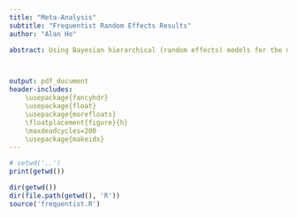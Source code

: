 ```yaml
---
title: "Meta-Analysis"
subtitle: "Frequentist Random Effects Results"
author: "Alan Ho"

abstract: Using Bayesian hierarchical (random effects) models for the meta-analysis with various priors for the heterogeneity parameter $\tau$, it was found that there was a significant treatment effect for depressive          symptoms (mean = 0.97, 95% CI ), anxiety (), and worry symptoms. However, there was substantial heterogeneity present specifically in the depressive symptoms subgroup where $tau$ was estimated to be between 0.58-1.12 where $\tau$ > 0.5 is considered substantial. In short, as with the frequentist meta-analysis results, the treatments did appear to have an effect but there is much uncertainty surrounding the treatment effect size though the 95% credible interval suggests that this effect might be at least what Cohen would indicate as medium (e.g. 0.39-0.41 found for Bayesian and Frequentist results), In terms of estimate shrinkage, there is Bevan et al. is most affected where their reweighted effect size is more than halved. 



output: pdf_document
header-includes:
    \usepackage{fancyhdr}
    \usepackage{float} 
    \usepackage{morefloats} 
    \floatplacement{figure}{h}
    \maxdeadcycles=200
    \usepackage{makeidx}
---
```


\newpage

\tableofcontents

\listoffigures
\listoftables

\newpage 

\addtolength{\headheight}{1.0cm} 
\pagestyle{fancyplain}
\rhead{\includegraphics[height=1.2cm]{C:/Users/uqaho4/Desktop/qbi_newcastle_logo.png}} 
\renewcommand{\headrulewidth}{0pt}


```r
# setwd('..')
print(getwd())

dir(getwd())
dir(file.path(getwd(), 'R'))
source('frequentist.R')
```

